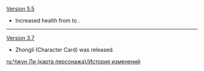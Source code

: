 {{Change History/Header}}
[[Version 5.5]]
* Increased health from {{TCG Health|10}} to {{TCG Health|12}}.
----
[[Version 3.7]]
* Zhongli (Character Card) was released.
<noinclude>
[[ru:Чжун Ли (карта персонажа)/История изменений]]
</noinclude>